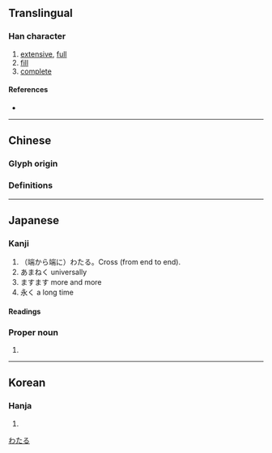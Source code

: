 {{character info/new}}
{{also|彌|瀰}}
==Translingual==

===Han character===
{{Han char|rn=57|rad=弓|as=05|sn=8|four=|canj=NNF|ids=⿰弓尔}}

# [[extensive]], [[full]]
# [[fill]]
# [[complete]]

====References====
* {{Han ref|kx=0357.300|dkj=09753|dj=0674.120|hdz=20993.060|uh=5F25|ud=24357}}

----

==Chinese==

===Glyph origin===
{{Han etyl}}

===Definitions===
{{zh-see|彌}}

----

==Japanese==

===Kanji===
{{ja-kanji|grade=|rs=弓05}}

# （端から端に）わたる。Cross (from end to end).
# あまねく universally
# ますます more and more
# 永く a long time

====Readings====
{{ja-readings
|goon=み
|kanon=び
|kun=や-, ひさ-し.い, とおい
}}

===Proper noun===
{{ja-pos|proper|わたる}}

# {{given name|male|lang=ja}}

[[Category:Japanese male given names|わたる]]

----

==Korean==

===Hanja===
{{ko-hanja|hangeul=미|eumhun=|rv=mi|mr=mi|y=mi}}

# {{defn|lang=ko|sort=弓05}}